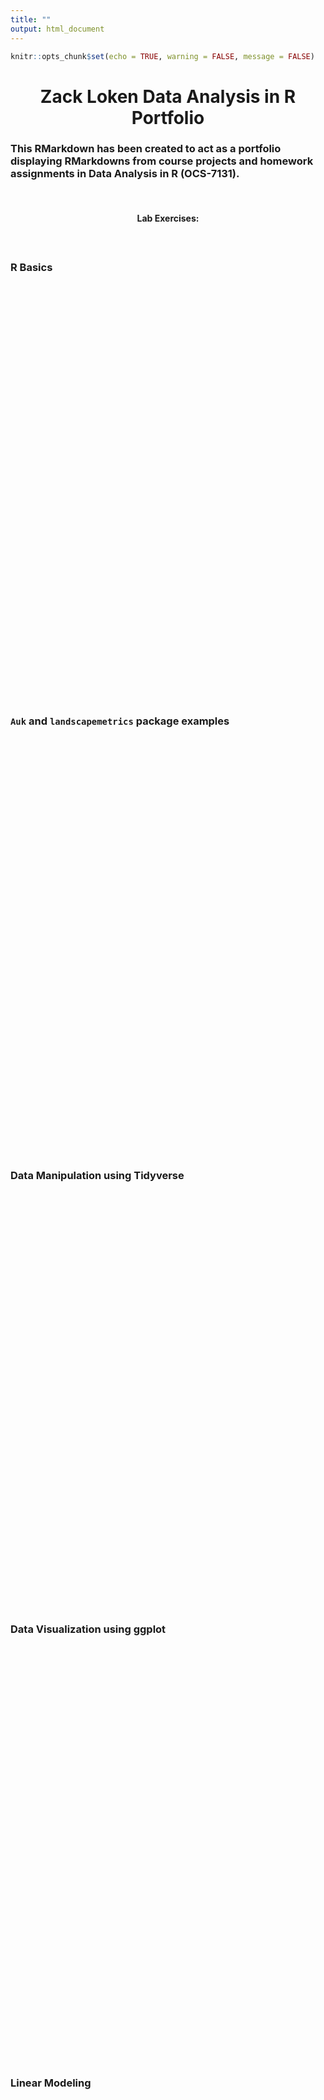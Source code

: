 ```yaml
---
title: ""
output: html_document
---
```


```r
knitr::opts_chunk$set(echo = TRUE, warning = FALSE, message = FALSE)
```

<center> <h1>__Zack Loken Data Analysis in R Portfolio__</h1> </center>

### This RMarkdown has been created to act as a portfolio displaying RMarkdowns from course projects and homework assignments in Data Analysis in R (OCS-7131). 
<br>

<center> <h4>__Lab Exercises:__<h4> </center>
<br>

### __R Basics__

![](C:/Users/ZLoken/OneDrive - Louisiana State University/Documents/GitHub/Data_Analysis_R/Lab Exercises/Basics_in_R_but_R_Markdown.html){width=100% height=650}
<br>
<br>

### __`Auk` and `landscapemetrics` package examples__

![](C:/Users/ZLoken/OneDrive - Louisiana State University/Documents/GitHub/Data_Analysis_R/Lab Exercises/auk_and_landscapemetrics_package_examples.html){width=100% height=650}
<br>
<br>

### __Data Manipulation using Tidyverse__

![](C:/Users/ZLoken/OneDrive - Louisiana State University/Documents/GitHub/Data_Analysis_R/Lab Exercises/Data_manipulation_using_tidyverse.html){width=100% height=650}
<br>
<br>

### __Data Visualization using ggplot__

![](C:/Users/ZLoken/OneDrive - Louisiana State University/Documents/GitHub/Data_Analysis_R/Lab Exercises/Data_visualization_using_ggplot.html){width=100% height=650}
<br>
<br>

### __Linear Modeling__

![](C:/Users/ZLoken/OneDrive - Louisiana State University/Documents/GitHub/Data_Analysis_R/Lab Exercises/Linear_modeling.html){width=100% height=650}
<br>
<br>

### __Random and Mixed Effects__

![](C:/Users/ZLoken/OneDrive - Louisiana State University/Documents/GitHub/Data_Analysis_R/Lab Exercises/Random_and_mixed_effects.html){width=100% height=650}
<br>
<br>


<center> <h4>__Lecture Assignments:__<h4> </center>
<br>

### __Group Mini Project: eBird Occurrences, Water, and Veg__

![](C:/Users/ZLoken/OneDrive - Louisiana State University/Documents/GitHub/Data_Analysis_R/Lecture Assignments/Group_project_eBird_response_to_water_veg.html){width=100% height=650}
<br>
<br>

### __Linear Modeling__

![](C:/Users/ZLoken/OneDrive - Louisiana State University/Documents/GitHub/Data_Analysis_R/Lecture Assignments/Linear_modeling_again.html){width=100% height=650}
<br>
<br>

### __Final Project: eBird relative abundance and habitat__

![](C:/Users/ZLoken/OneDrive - Louisiana State University/Documents/GitHub/Data_Analysis_R/Lecture Assignments/Final_project_relative_abundance_using_eBird_and_habitat.html){width=100% height=650}
<br>

#### Thanks for taking a look!
